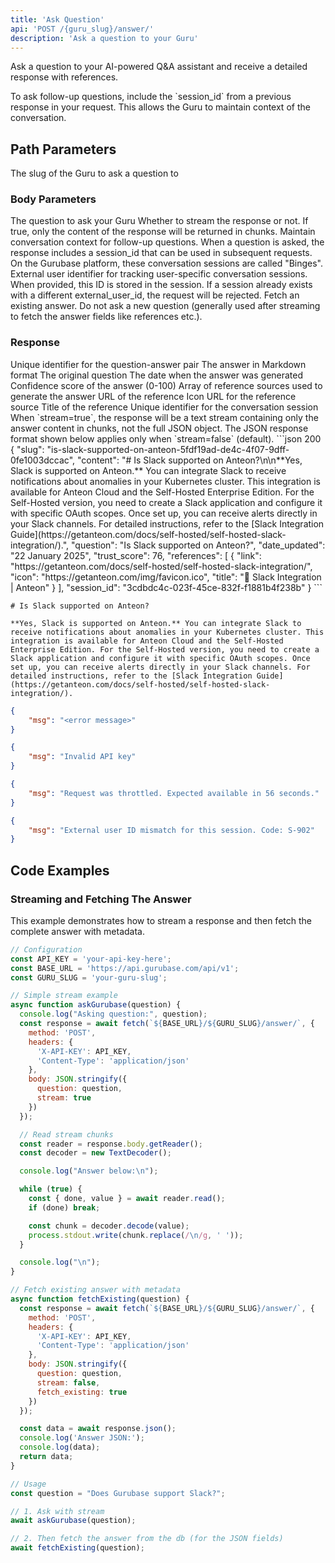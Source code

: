```yaml
---
title: 'Ask Question'
api: 'POST /{guru_slug}/answer/'
description: 'Ask a question to your Guru'
---
```


Ask a question to your AI-powered Q&A assistant and receive a detailed response with references.

<Note>
To ask follow-up questions, include the `session_id` from a previous response in your request. This allows the Guru to maintain context of the conversation.
</Note>

## Path Parameters

<ParamField path="guru_slug" type="string" required>
  The slug of the Guru to ask a question to
</ParamField>


### Body Parameters

<ParamField body="question" type="string" required>
  The question to ask your Guru
</ParamField>

<ParamField body="stream" type="boolean" default={false}>
  Whether to stream the response or not. If true, only the content of the response will be returned in chunks.
</ParamField>

<ParamField body="session_id" type="string">
  Maintain conversation context for follow-up questions. When a question is asked, the response includes a session_id that can be used in subsequent requests. On the Gurubase platform, these conversation sessions are called "Binges".
</ParamField>

<ParamField body="external_user_id" type="string">
  External user identifier for tracking user-specific conversation sessions. When provided, this ID is stored in the session. If a session already exists with a different external_user_id, the request will be rejected.
</ParamField>

<ParamField body="fetch_existing" type="boolean" default={false}>
  Fetch an existing answer. Do not ask a new question (generally used after streaming to fetch the answer fields like references etc.).
</ParamField>


### Response

<ResponseField name="slug" type="string">
  Unique identifier for the question-answer pair
</ResponseField>

<ResponseField name="content" type="string">
  The answer in Markdown format
</ResponseField>

<ResponseField name="question" type="string">
  The original question
</ResponseField>

<ResponseField name="date_updated" type="string">
  The date when the answer was generated
</ResponseField>

<ResponseField name="trust_score" type="number">
  Confidence score of the answer (0-100)
</ResponseField>

<ResponseField name="references" type="array">
  Array of reference sources used to generate the answer

  <Expandable title="Reference Object">
    <ResponseField name="link" type="string">
      URL of the reference
    </ResponseField>
    <ResponseField name="icon" type="string">
      Icon URL for the reference source
    </ResponseField>
    <ResponseField name="title" type="string">
      Title of the reference
    </ResponseField>
  </Expandable>
</ResponseField>

<ResponseField name="session_id" type="string">
  Unique identifier for the conversation session
</ResponseField>

<Note>
When `stream=true`, the response will be a text stream containing only the answer content in chunks, not the full JSON object. The JSON response format shown below applies only when `stream=false` (default).
</Note>


<ResponseExample>
```json 200
{
    "slug": "is-slack-supported-on-anteon-5fdf19ad-de4c-4f07-9dff-0fe1003dccac",
    "content": "# Is Slack supported on Anteon?\n\n**Yes, Slack is supported on Anteon.** You can integrate Slack to receive notifications about anomalies in your Kubernetes cluster. This integration is available for Anteon Cloud and the Self-Hosted Enterprise Edition. For the Self-Hosted version, you need to create a Slack application and configure it with specific OAuth scopes. Once set up, you can receive alerts directly in your Slack channels. For detailed instructions, refer to the [Slack Integration Guide](https://getanteon.com/docs/self-hosted/self-hosted-slack-integration/).",
    "question": "Is Slack supported on Anteon?",
    "date_updated": "22 January 2025",
    "trust_score": 76,
    "references": [
        {
            "link": "https://getanteon.com/docs/self-hosted/self-hosted-slack-integration/",
            "icon": "https://getanteon.com/img/favicon.ico",
            "title": "📧 Slack Integration | Anteon"
        }
    ],
    "session_id": "3cdbdc4c-023f-45ce-832f-f1881b4f238b"
} 
```

```text 200 (stream=true)
# Is Slack supported on Anteon?

**Yes, Slack is supported on Anteon.** You can integrate Slack to receive notifications about anomalies in your Kubernetes cluster. This integration is available for Anteon Cloud and the Self-Hosted Enterprise Edition. For the Self-Hosted version, you need to create a Slack application and configure it with specific OAuth scopes. Once set up, you can receive alerts directly in your Slack channels. For detailed instructions, refer to the [Slack Integration Guide](https://getanteon.com/docs/self-hosted/self-hosted-slack-integration/).
```

```json 400
{
    "msg": "<error message>"
} 
```

```json 401
{
    "msg": "Invalid API key"
}
```

```json 429
{
    "msg": "Request was throttled. Expected available in 56 seconds."
}
```

```json 400
{
    "msg": "External user ID mismatch for this session. Code: S-902"
}
```
</ResponseExample>

## Code Examples

### Streaming and Fetching The Answer

This example demonstrates how to stream a response and then fetch the complete answer with metadata.

```javascript
// Configuration
const API_KEY = 'your-api-key-here';
const BASE_URL = 'https://api.gurubase.com/api/v1';
const GURU_SLUG = 'your-guru-slug';

// Simple stream example
async function askGurubase(question) {
  console.log("Asking question:", question);
  const response = await fetch(`${BASE_URL}/${GURU_SLUG}/answer/`, {
    method: 'POST',
    headers: {
      'X-API-KEY': API_KEY,
      'Content-Type': 'application/json'
    },
    body: JSON.stringify({
      question: question,
      stream: true
    })
  });

  // Read stream chunks
  const reader = response.body.getReader();
  const decoder = new TextDecoder();

  console.log("Answer below:\n");

  while (true) {
    const { done, value } = await reader.read();
    if (done) break;

    const chunk = decoder.decode(value);
    process.stdout.write(chunk.replace(/\n/g, ' '));
  }

  console.log("\n");
}

// Fetch existing answer with metadata
async function fetchExisting(question) {
  const response = await fetch(`${BASE_URL}/${GURU_SLUG}/answer/`, {
    method: 'POST',
    headers: {
      'X-API-KEY': API_KEY,
      'Content-Type': 'application/json'
    },
    body: JSON.stringify({
      question: question,
      stream: false,
      fetch_existing: true
    })
  });

  const data = await response.json();
  console.log('Answer JSON:');
  console.log(data);
  return data;
}

// Usage
const question = "Does Gurubase support Slack?";

// 1. Ask with stream
await askGurubase(question);

// 2. Then fetch the answer from the db (for the JSON fields)
await fetchExisting(question);
```
